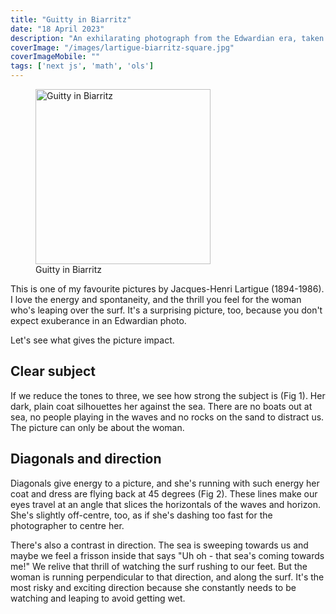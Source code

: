```yaml
---
title: "Guitty in Biarritz"
date: "18 April 2023"
description: "An exhilarating photograph from the Edwardian era, taken by Jacques-Henri Lartigue."
coverImage: "/images/lartigue-biarritz-square.jpg"
coverImageMobile: ""
tags: ['next js', 'math', 'ols']
---
```


<figure class="md:float-right md:mt-1 md:ml-8 mb-4 text-center">
<img src="/images/lartigue-biarritz-550.jpg" alt="Guitty in Biarritz" width="280" class="block max-sm:mx-auto" />
<figcaption class="max-sm:flex max-sm:justify-center">Guitty in Biarritz</figcaption>
</figure>

This is one of my favourite pictures by Jacques-Henri Lartigue (1894-1986). I love the energy and spontaneity, and the thrill you feel for the woman who's leaping over the surf. It's a surprising picture, too, because you don't expect exuberance in an Edwardian photo.

Let's see what gives the picture impact.

## Clear subject

If we reduce the tones to three, we see how strong the subject is (Fig 1). Her dark, plain coat silhouettes her against the sea. There are no boats out at sea, no people playing in the waves and no rocks on the sand to distract us. The picture can only be about the woman.

## Diagonals and direction

Diagonals give energy to a picture, and she's running with such energy her coat and dress are flying back at 45 degrees (Fig 2). These lines make our eyes travel at an angle that slices the horizontals of the waves and horizon. She's slightly off-centre, too, as if she's dashing too fast for the photographer to centre her.

There's also a contrast in direction. The sea is sweeping towards us and maybe we feel a frisson inside that says "Uh oh - that sea's coming towards me!" We relive that thrill of watching the surf rushing to our feet. But the woman is running perpendicular to that direction, and along the surf. It's the most risky and exciting direction because she constantly needs to be watching and leaping to avoid getting wet.